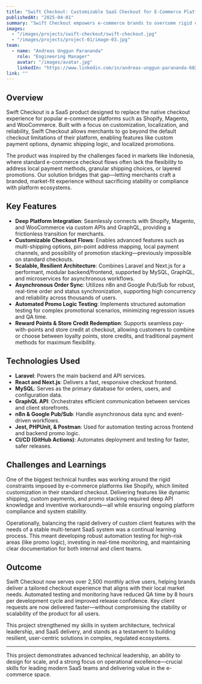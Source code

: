 ---
title: "Swift Checkout: Customizable SaaS Checkout for E-Commerce Platforms"
publishedAt: "2025-04-01"
summary: "Swift Checkout empowers e-commerce brands to overcome rigid checkout limitations in platforms like Shopify and Magento, offering highly customizable and localized checkout flows through a robust, scalable SaaS solution."
images:
  - "/images/projects/swift-checkout/swift-checkout.jpg"
  - "/images/projects/project-01/image-03.jpg"
team:
  - name: "Andreas Unggun Parananda"
    role: "Engineering Manager"
    avatar: "/images/avatar.jpg"
    linkedIn: "https://www.linkedin.com/in/andreas-unggun-parananda-60279a13b/"
link: ""
---

## Overview

Swift Checkout is a SaaS product designed to replace the native checkout experience for popular e-commerce platforms such as Shopify, Magento, and WooCommerce. Built with a focus on customization, localization, and reliability, Swift Checkout allows merchants to go beyond the default checkout limitations of their platform, enabling features like custom payment options, dynamic shipping logic, and localized promotions.

The product was inspired by the challenges faced in markets like Indonesia, where standard e-commerce checkout flows often lack the flexibility to address local payment methods, granular shipping choices, or layered promotions. Our solution bridges that gap—letting merchants craft a branded, market-fit experience without sacrificing stability or compliance with platform ecosystems.

## Key Features

- **Deep Platform Integration**: Seamlessly connects with Shopify, Magento, and WooCommerce via custom APIs and GraphQL, providing a frictionless transition for merchants.
- **Customizable Checkout Flows**: Enables advanced features such as multi-shipping options, pin-point address mapping, local payment channels, and possibility of promotion stacking—previously impossible on standard checkouts.
- **Scalable, Resilient Architecture**: Combines Laravel and Next.js for a performant, modular backend/frontend, supported by MySQL, GraphQL, and microservices for asynchronous workflows.
- **Asynchronous Order Sync**: Utilizes n8n and Google Pub/Sub for robust, real-time order and status synchronization, supporting high concurrency and reliability across thousands of users.
- **Automated Promo Logic Testing**: Implements structured automation testing for complex promotional scenarios, minimizing regression issues and QA time.
- **Reward Points & Store Credit Redemption**: Supports seamless pay-with-points and store credit at checkout, allowing customers to combine or choose between loyalty points, store credits, and traditional payment methods for maximum flexibility.

## Technologies Used

- **Laravel**: Powers the main backend and API services.
- **React and Next.js**: Delivers a fast, responsive checkout frontend.
- **MySQL**: Serves as the primary database for orders, users, and configuration data.
- **GraphQL API**: Orchestrates efficient communication between services and client storefronts.
- **n8n & Google Pub/Sub**: Handle asynchronous data sync and event-driven workflows.
- **Jest, PHPUnit, & Postman**: Used for automation testing across frontend and backend promo logic.
- **CI/CD (GitHub Actions)**: Automates deployment and testing for faster, safer releases.

## Challenges and Learnings

One of the biggest technical hurdles was working around the rigid constraints imposed by e-commerce platforms like Shopify, which limited customization in their standard checkout. Delivering features like dynamic shipping, custom payments, and promo stacking required deep API knowledge and inventive workarounds—all while ensuring ongoing platform compliance and system stability.

Operationally, balancing the rapid delivery of custom client features with the needs of a stable multi-tenant SaaS system was a continual learning process. This meant developing robust automation testing for high-risk areas (like promo logic), investing in real-time monitoring, and maintaining clear documentation for both internal and client teams.

## Outcome

Swift Checkout now serves over 2,500 monthly active users, helping brands deliver a tailored checkout experience that aligns with their local market needs. Automated testing and monitoring have reduced QA time by 8 hours per development cycle and improved release confidence. Key client requests are now delivered faster—without compromising the stability or scalability of the product for all users.

This project strengthened my skills in system architecture, technical leadership, and SaaS delivery, and stands as a testament to building resilient, user-centric solutions in complex, regulated ecosystems.

---

This project demonstrates advanced technical leadership, an ability to design for scale, and a strong focus on operational excellence—crucial skills for leading modern SaaS teams and delivering value in the e-commerce space.